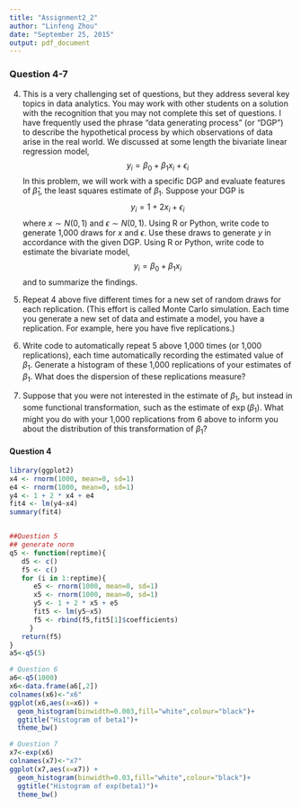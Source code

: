 ```yaml
---
title: "Assignment2_2"
author: "Linfeng Zhou"
date: "September 25, 2015"
output: pdf_document
---
```


### Question 4-7 
4. This is a very challenging set of questions, but they address several key topics in data analytics.  You may work with other students on a solution with the recognition that you may not complete this set of questions.  I have frequently used the phrase "data generating process" (or "DGP") to describe the hypothetical process by which observations of data arise in the real world.  We discussed at some length the bivariate linear regression model, $$y_i=\beta_0+\beta_1 x_i+\epsilon_i$$  In this problem, we will work with a specific DGP and evaluate features of $\widehat \beta_1$, the least squares estimate of $\beta_1$.  Suppose your DGP is $$y_i=1+2x_i+\epsilon_i$$ where $x \sim N(0,1)$ and $\epsilon \sim N(0,1)$.  Using R or Python, write code to generate 1,000 draws for $x$ and $\epsilon$.  Use these draws to generate $y$ in accordance with the given DGP.  Using R or Python, write code to estimate the bivariate model, $$y_i=\beta_0+\beta_1 x_i$$ and to summarize the findings.  

5. Repeat 4 above five different times for a new set of random draws for each replication.  (This effort is called Monte Carlo simulation.  Each time you generate a new set of data and estimate a model, you have a replication.  For example, here you have five replications.)   

6. Write code to automatically repeat 5 above 1,000 times (or 1,000 replications), each time automatically recording the estimated value of $\beta_1$.  Generate a histogram of these 1,000 replications of your estimates of $\beta_1$.  What does the dispersion of these replications measure?  

7. Suppose that you were not interested in the estimate of $\beta_1$, but instead in some functional transformation, such as the estimate of $\exp(\beta_1)$.  What might you do with your 1,000 replications from 6 above to inform you about the distribution of this transformation of $\beta_1$?

#### Question 4 

```r
library(ggplot2)
x4 <- rnorm(1000, mean=0, sd=1)
e4 <- rnorm(1000, mean=0, sd=1)
y4 <- 1 + 2 * x4 + e4 
fit4 <- lm(y4~x4)
summary(fit4)


##Question 5
## generate norm
q5 <- function(reptime){
   d5 <- c()
   f5 <- c()
   for (i in 1:reptime){
      e5 <- rnorm(1000, mean=0, sd=1)
      x5 <- rnorm(1000, mean=0, sd=1)
      y5 <- 1 + 2 * x5 + e5 
      fit5 <- lm(y5~x5)
      f5 <- rbind(f5,fit5[1]$coefficients)   
     }
   return(f5)
}
a5<-q5(5)

# Question 6 
a6<-q5(1000)
x6<-data.frame(a6[,2])
colnames(x6)<-"x6"
ggplot(x6,aes(x=x6)) + 
  geom_histogram(binwidth=0.003,fill="white",colour="black")+ 
  ggtitle("Histogram of beta1")+
  theme_bw()

# Question 7 
x7<-exp(x6)
colnames(x7)<-"x7"
ggplot(x7,aes(x=x7)) + 
  geom_histogram(binwidth=0.03,fill="white",colour="black")+ 
  ggtitle("Histogram of exp(beta1)")+
  theme_bw()
```